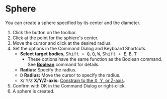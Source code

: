 
# Sphere

<Reference shortcut='' command='Sphere' button='Toolbar' />

You can  create a sphere specified by its center and the diameter.

1. Click the button <ButtonIcon type="button-sphere" /> on the toolbar.
2. Click at the point for the sphiere's center.
3. Move the cursor and click at the desired radius.
4. Set the options in the Command Dialog and Keyboard Shortcuts.
   - **Select target bodies**, <kbd>Shift + Q</kbd>, <kbd>Q</kbd>, <kbd>W</kbd>, <kbd>Shift + E</kbd>, <kbd>B</kbd>, <kbd>T</kbd>
      - These options have the same function as the Boolean command. See [**Boolean**](../solid/boolean) command for details.
   - **Radius:** Specify the radius.
   - <kbd>D</kbd> **Radius:** Move the cursor to specify the radius.
   - <kbd>X</kbd>/ <kbd>Y</kbd>/<kbd>Z</kbd> **X/Y/Z-axis:** [Constrain to the X, Y, or Z-axis](./sketching-essentials#constrain-to-an-axis).
5. Confirm with OK in the Command Dialog or right-click.
6. A sphere is created.

<VideoPlayer fileName="sphere"/>





